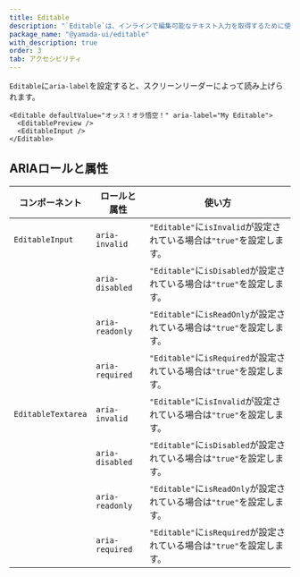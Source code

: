 ```yaml
---
title: Editable
description: "`Editable`は、インラインで編集可能なテキスト入力を取得するために使用されるコンポーネントです。"
package_name: "@yamada-ui/editable"
with_description: true
order: 3
tab: アクセシビリティ
---
```


`Editable`に`aria-label`を設定すると、スクリーンリーダーによって読み上げられます。

```tsx live=false
<Editable defaultValue="オッス！オラ悟空！" aria-label="My Editable">
  <EditablePreview />
  <EditableInput />
</Editable>
```

## ARIAロールと属性

| コンポーネント     | ロールと属性    | 使い方                                                                 |
| ------------------ | --------------- | ---------------------------------------------------------------------- |
| `EditableInput`    | `aria-invalid`  | `"Editable"`に`isInvalid`が設定されている場合は`"true"`を設定します。  |
|                    | `aria-disabled` | `"Editable"`に`isDisabled`が設定されている場合は`"true"`を設定します。 |
|                    | `aria-readonly` | `"Editable"`に`isReadOnly`が設定されている場合は`"true"`を設定します。 |
|                    | `aria-required` | `"Editable"`に`isRequired`が設定されている場合は`"true"`を設定します。 |
| `EditableTextarea` | `aria-invalid`  | `"Editable"`に`isInvalid`が設定されている場合は`"true"`を設定します。  |
|                    | `aria-disabled` | `"Editable"`に`isDisabled`が設定されている場合は`"true"`を設定します。 |
|                    | `aria-readonly` | `"Editable"`に`isReadOnly`が設定されている場合は`"true"`を設定します。 |
|                    | `aria-required` | `"Editable"`に`isRequired`が設定されている場合は`"true"`を設定します。 |
